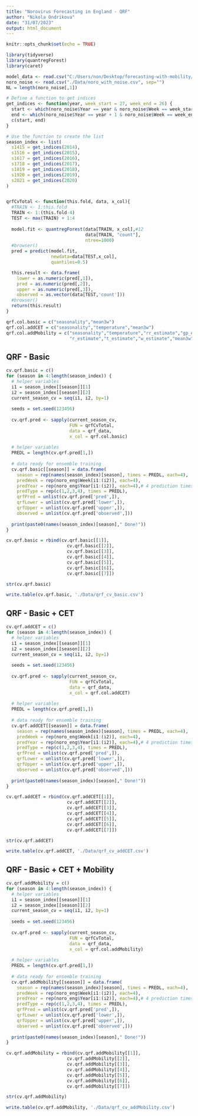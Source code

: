 ---
title: "Norovirus Forecasting in England - QRF"
author: "Nikola Ondrikova"
date: "31/07/2023"
output: html_document
---

```{r setup, include=FALSE}
knitr::opts_chunk$set(echo = TRUE)

library(tidyverse)
library(quantregForest)
library(caret)

model_data <- read.csv("C:/Users/non/Desktop/forecasting-with-mobility/Data/model_data.csv", sep="")
noro_noise <- read.csv("./Data/noro_with_noise.csv", sep="")
NL = length(noro_noise[,1])

# Define a function to get indices
get_indices <- function(year, week_start = 27, week_end = 26) {
  start <- which(noro_noise$Year == year & noro_noise$Week == week_start)
  end <- which(noro_noise$Year == year + 1 & noro_noise$Week == week_end)
  c(start, end)
}

# Use the function to create the list
season_index <- list(
  s1415 = get_indices(2014),
  s1516 = get_indices(2015),
  s1617 = get_indices(2016),
  s1718 = get_indices(2017),
  s1819 = get_indices(2018),
  s1920 = get_indices(2019),
  s2021 = get_indices(2020)
)



```



```{r cv and vars}
qrfCvTotal <- function(this.fold, data, x_col){
  #TRAIN <- 1:this.fold
  TRAIN <- 1:(this.fold-4)
  TEST <- max(TRAIN) + 1:4
  
  model.fit <- quantregForest(data[TRAIN, x_col],#12
                              data[TRAIN, "count"],
                              ntree=1000)
  #browser()
  pred = predict(model.fit, 
                 newdata=data[TEST,x_col],
                 quantiles=0.5)

  this.result <- data.frame(
    lower = as.numeric(pred[,1]),
    pred = as.numeric(pred[,2]), 
    upper = as.numeric(pred[,3]),
    observed = as.vector(data[TEST,'count']))
  #browser()
  return(this.result)
}

qrf.col.basic = c("seasonality","mean3w")
qrf.col.addCET = c("seasonality","temperature","mean3w")
qrf.col.addMobility = c("seasonality","temperature","rr_estimate","gp_estimate",
                        "r_estimate","t_estimate","w_estimate","mean3w")
```

## QRF - Basic

```{r qrf basic, echo=FALSE}

cv.qrf.basic = c()
for (season in 4:length(season_index)) {
  # helper variables
  i1 = season_index[[season]][1]
  i2 = season_index[[season]][2]
  current_season_cv = seq(i1, i2, by=1)
  
  seeds = set.seed(123456)
  
  cv.qrf.pred <- sapply(current_season_cv,
                        FUN = qrfCvTotal,
                        data = qrf_data,
                        x_col = qrf.col.basic)
  
  # helper variables
  PREDL = length(cv.qrf.pred[1,])
  
  # data ready for ensemble training
  cv.qrf.basic[[season]] = data.frame(
    season = rep(names(season_index)[season], times = PREDL, each=4),
    predWeek = rep(noro_eng$Week[i1:(i2)], each=4),
    predYear = rep(noro_eng$Year[i1:(i2)], each=4),# 4 prediction times=PREDL,
    predType = rep(c(1,2,3,4), times = PREDL),
    qrfPred = unlist(cv.qrf.pred['pred',]),
    qrfLower = unlist(cv.qrf.pred['lower',]),
    qrfUpper = unlist(cv.qrf.pred['upper',]),
    observed = unlist(cv.qrf.pred['observed',]))
  
  print(paste0(names(season_index)[season]," Done!"))
}

cv.qrf.basic = rbind(cv.qrf.basic[[1]],
                       cv.qrf.basic[[2]],
                       cv.qrf.basic[[3]],
                       cv.qrf.basic[[4]],
                       cv.qrf.basic[[5]],
                       cv.qrf.basic[[6]],
                       cv.qrf.basic[[7]])

str(cv.qrf.basic)

write.table(cv.qrf.basic, './Data/qrf_cv_basic.csv')

```

## QRF - Basic + CET

```{r qrf cet, echo=FALSE}

cv.qrf.addCET = c()
for (season in 4:length(season_index)) {
  # helper variables
  i1 = season_index[[season]][1]
  i2 = season_index[[season]][2]
  current_season_cv = seq(i1, i2, by=1)
  
  seeds = set.seed(123456)
  
  cv.qrf.pred <- sapply(current_season_cv,
                        FUN = qrfCvTotal,
                        data = qrf_data,
                        x_col = qrf.col.addCET)
  
  # helper variables
  PREDL = length(cv.qrf.pred[1,])
  
  # data ready for ensemble training
  cv.qrf.addCET[[season]] = data.frame(
    season = rep(names(season_index)[season], times = PREDL, each=4),
    predWeek = rep(noro_eng$Week[i1:(i2)], each=4),
    predYear = rep(noro_eng$Year[i1:(i2)], each=4),# 4 prediction times=PREDL,
    predType = rep(c(1,2,3,4), times = PREDL),
    qrfPred = unlist(cv.qrf.pred['pred',]),
    qrfLower = unlist(cv.qrf.pred['lower',]),
    qrfUpper = unlist(cv.qrf.pred['upper',]),
    observed = unlist(cv.qrf.pred['observed',]))
  
  print(paste0(names(season_index)[season]," Done!"))
}

cv.qrf.addCET = rbind(cv.qrf.addCET[[1]],
                       cv.qrf.addCET[[2]],
                       cv.qrf.addCET[[3]],
                       cv.qrf.addCET[[4]],
                       cv.qrf.addCET[[5]],
                       cv.qrf.addCET[[6]],
                       cv.qrf.addCET[[7]])

str(cv.qrf.addCET)

write.table(cv.qrf.addCET, './Data/qrf_cv_addCET.csv')

```


## QRF - Basic + CET + Mobility

```{r qrf mobility, echo=FALSE}

cv.qrf.addMobility = c()
for (season in 4:length(season_index)) {
  # helper variables
  i1 = season_index[[season]][1]
  i2 = season_index[[season]][2]
  current_season_cv = seq(i1, i2, by=1)
  
  seeds = set.seed(123456)
  
  cv.qrf.pred <- sapply(current_season_cv,
                        FUN = qrfCvTotal,
                        data = qrf_data,
                        x_col = qrf.col.addMobility)
  
  # helper variables
  PREDL = length(cv.qrf.pred[1,])
  
  # data ready for ensemble training
  cv.qrf.addMobility[[season]] = data.frame(
    season = rep(names(season_index)[season], times = PREDL, each=4),
    predWeek = rep(noro_eng$Week[i1:(i2)], each=4),
    predYear = rep(noro_eng$Year[i1:(i2)], each=4),# 4 prediction times=PREDL,
    predType = rep(c(1,2,3,4), times = PREDL),
    qrfPred = unlist(cv.qrf.pred['pred',]),
    qrfLower = unlist(cv.qrf.pred['lower',]),
    qrfUpper = unlist(cv.qrf.pred['upper',]),
    observed = unlist(cv.qrf.pred['observed',]))
  
  print(paste0(names(season_index)[season]," Done!"))
}

cv.qrf.addMobility = rbind(cv.qrf.addMobility[[1]],
                       cv.qrf.addMobility[[2]],
                       cv.qrf.addMobility[[3]],
                       cv.qrf.addMobility[[4]],
                       cv.qrf.addMobility[[5]],
                       cv.qrf.addMobility[[6]],
                       cv.qrf.addMobility[[7]])

str(cv.qrf.addMobility)

write.table(cv.qrf.addMobility, './Data/qrf_cv_addMobility.csv')

```
